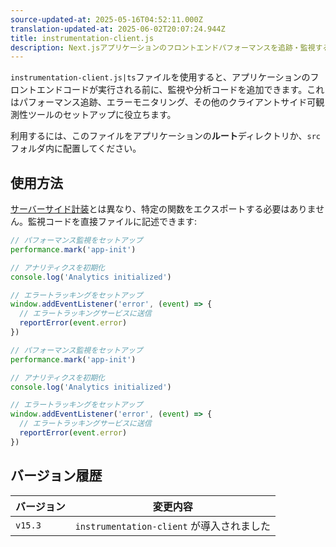 ```yaml
---
source-updated-at: 2025-05-16T04:52:11.000Z
translation-updated-at: 2025-06-02T20:07:24.944Z
title: instrumentation-client.js
description: Next.jsアプリケーションのフロントエンドパフォーマンスを追跡・監視するためのクライアントサイド計装を追加する方法について学びましょう。
---
```


`instrumentation-client.js|ts`ファイルを使用すると、アプリケーションのフロントエンドコードが実行される前に、監視や分析コードを追加できます。これはパフォーマンス追跡、エラーモニタリング、その他のクライアントサイド可観測性ツールのセットアップに役立ちます。

利用するには、このファイルをアプリケーションの**ルート**ディレクトリか、`src`フォルダ内に配置してください。

## 使用方法

[サーバーサイド計装](/docs/app/guides/instrumentation)とは異なり、特定の関数をエクスポートする必要はありません。監視コードを直接ファイルに記述できます:

```ts filename="instrumentation-client.ts" switcher
// パフォーマンス監視をセットアップ
performance.mark('app-init')

// アナリティクスを初期化
console.log('Analytics initialized')

// エラートラッキングをセットアップ
window.addEventListener('error', (event) => {
  // エラートラッキングサービスに送信
  reportError(event.error)
})
```

```js filename="instrumentation-client.js" switcher
// パフォーマンス監視をセットアップ
performance.mark('app-init')

// アナリティクスを初期化
console.log('Analytics initialized')

// エラートラッキングをセットアップ
window.addEventListener('error', (event) => {
  // エラートラッキングサービスに送信
  reportError(event.error)
})
```

## バージョン履歴

| バージョン | 変更内容                             |
| ------- | ----------------------------------- |
| `v15.3` | `instrumentation-client` が導入されました |